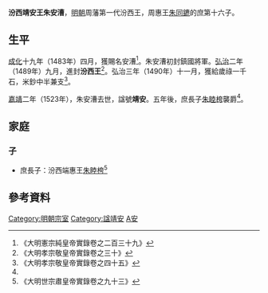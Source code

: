 '''汾西靖安王朱安漕'''{{BD|1470年代||1523年||catIdx=Z朱}}，[[明朝|明朝]]周藩第一代汾西王，周惠王[[朱同䥝|朱同䥝]]的庶第十六子。

==生平==
[[成化|成化]]十九年（1483年）四月，獲賜名安漕<ref>《大明憲宗純皇帝實錄卷之二百三十九》</ref>。朱安漕初封鎮國將軍。[[弘治|弘治]]二年（1489年）九月，進封'''汾西王'''<ref>《大明孝宗敬皇帝實錄卷之三十》</ref>。弘治三年（1490年）十一月，獲給歲祿一千石，米鈔中半兼支<ref>《大明孝宗敬皇帝實錄卷之四十五》</ref>。

[[嘉靖|嘉靖]]二年（1523年），朱安漕去世，諡號'''靖安'''。五年後，庶長子[[朱睦桍|朱睦桍]]襲爵<ref name=s80/>。

==家庭==
===子===
*庶長子：汾西端惠王[[朱睦桍|朱睦桍]]<ref name=s80>《大明世宗肅皇帝實錄卷之九十三》</ref>

==參考資料==
{{reflist|2}}

{{s-start}}
{{s-none|無|[[明朝|明政府]]封之}}
{{s-ttl|title=[[明朝藩王列表_(周王系)#汾西國|明汾西國國王]]|years=1489年－1523年}}
{{s-aft|after=子端惠王[[朱睦桍|朱睦桍]]}}
{{end}}

[[Category:明朝宗室|Category:明朝宗室]]
[[Category:諡靖安|Category:諡靖安]]
[[Category:朱姓|A安]]